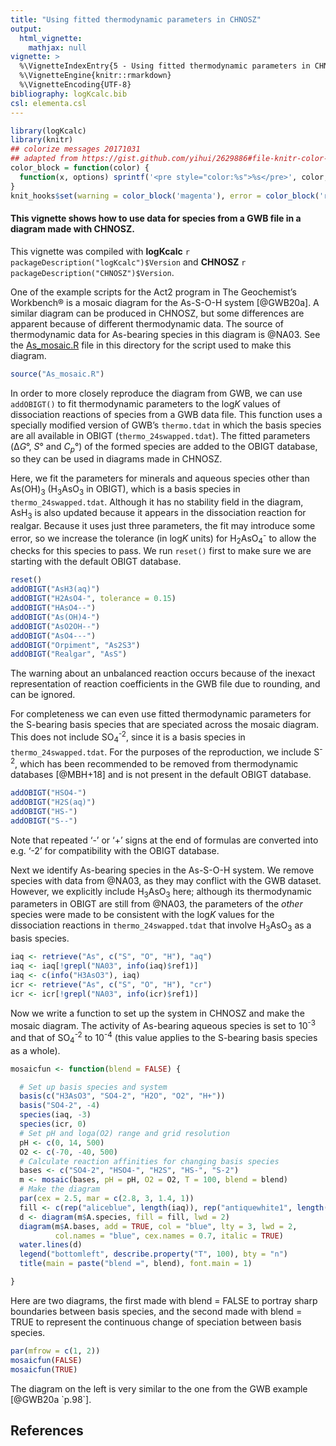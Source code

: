 ```yaml
---
title: "Using fitted thermodynamic parameters in CHNOSZ"
output:
  html_vignette:
    mathjax: null
vignette: >
  %\VignetteIndexEntry{5 - Using fitted thermodynamic parameters in CHNOSZ}
  %\VignetteEngine{knitr::rmarkdown}
  %\VignetteEncoding{UTF-8}
bibliography: logKcalc.bib
csl: elementa.csl
---
```


<!-- https://gomakethings.com/how-to-break-an-image-out-of-its-parent-container-with-css/ -->
<style>
@media (min-width: 700px) {
  .full-width {
    left: 50%;
    margin-left: -50vw;
    margin-right: -50vw;
    max-width: 100vw;
    position: relative;
    right: 50%;
    width: 100vw;
  }
}
@media (min-width: 1020px) {
  .full-width {
    left: 50vw; /* fallback if needed */
    left: calc(50vw - 160px);
    width: 1000px;
    position: relative;
    background-color: #9ecff7;
    padding:10px;
  }
}
</style>

```r
library(logKcalc)
library(knitr)
## colorize messages 20171031
## adapted from https://gist.github.com/yihui/2629886#file-knitr-color-msg-rnw
color_block = function(color) {
  function(x, options) sprintf('<pre style="color:%s">%s</pre>', color, x)
}
knit_hooks$set(warning = color_block('magenta'), error = color_block('red'), message = color_block('blue'))
```

#### This vignette shows how to use data for species from a GWB file in a diagram made with CHNOSZ.

This vignette was compiled with **logKcalc** `r packageDescription("logKcalc")$Version` and **CHNOSZ** `r packageDescription("CHNOSZ")$Version`.

One of the example scripts for the Act2 program in The Geochemist's Workbench® is a mosaic diagram for the As-S-O-H system [@GWB20a].
A similar diagram can be produced in CHNOSZ, but some differences are apparent because of different thermodynamic data.
The source of thermodynamic data for As-bearing species in this diagram is @NA03.
See the [As_mosaic.R](As_mosaic.R) file in this directory for the script used to make this diagram.

```r
source("As_mosaic.R")
```

In order to more closely reproduce the diagram from GWB, we can use `addOBIGT()` to fit thermodynamic parameters to the log*K* values of dissociation reactions of species from a GWB data file.
This function uses a specially modified version of GWB's `thermo.tdat` in which the basis species are all available in OBIGT (`thermo_24swapped.tdat`).
The fitted parameters (Δ*G*°, *S*° and *C~p~*°) of the formed species are added to the OBIGT database, so they can be used in diagrams made in CHNOSZ.

Here, we fit the parameters for minerals and aqueous species other than As(OH)~3~ (H~3~AsO~3~ in OBIGT), which is a basis species in `thermo_24swapped.tdat`.
Although it has no stability field in the diagram, AsH~3~ is also updated because it appears in the dissociation reaction for realgar.
Because it uses just three parameters, the fit may introduce some error, so we increase the tolerance (in log*K* units) for H~2~AsO~4~^-^ to allow the checks for this species to pass.
We run `reset()` first to make sure we are starting with the default OBIGT database.

```r
reset()
addOBIGT("AsH3(aq)")
addOBIGT("H2AsO4-", tolerance = 0.15)
addOBIGT("HAsO4--")
addOBIGT("As(OH)4-")
addOBIGT("AsO2OH--")
addOBIGT("AsO4---")
addOBIGT("Orpiment", "As2S3")
addOBIGT("Realgar", "AsS")
```

The warning about an unbalanced reaction occurs because of the inexact representation of reaction coefficients in the GWB file due to rounding, and can be ignored.

For completeness we can even use fitted thermodynamic parameters for the S-bearing basis species that are speciated across the mosaic diagram.
This does not include SO~4~^-2^, since it is a basis species in `thermo_24swapped.tdat`.
For the purposes of the reproduction, we include S^-2^, which has been recommended to be removed from thermodynamic databases [@MBH+18] and is not present in the default OBIGT database.

```r
addOBIGT("HSO4-")
addOBIGT("H2S(aq)")
addOBIGT("HS-")
addOBIGT("S--")
```

Note that repeated '-' or '+' signs at the end of formulas are converted into e.g. '-2' for compatibility with the OBIGT database.

Next we identify As-bearing species in the As-S-O-H system.
We remove species with data from @NA03, as they may conflict with the GWB dataset.
However, we explicitly include H~3~AsO~3~ here; although its thermodynamic parameters in OBIGT are still from @NA03, the parameters of the *other* species were made to be consistent with the log*K* values for the dissociation reactions in `thermo_24swapped.tdat` that involve H~3~AsO~3~ as a basis species.

```r
iaq <- retrieve("As", c("S", "O", "H"), "aq")
iaq <- iaq[!grepl("NA03", info(iaq)$ref1)]
iaq <- c(info("H3AsO3"), iaq)
icr <- retrieve("As", c("S", "O", "H"), "cr")
icr <- icr[!grepl("NA03", info(icr)$ref1)]
```

Now we write a function to set up the system in CHNOSZ and make the mosaic diagram.
The activity of As-bearing aqueous species is set to 10^-3^ and that of SO~4~^-2^ to 10^-4^ (this value applies to the S-bearing basis species as a whole).

```r
mosaicfun <- function(blend = FALSE) {

  # Set up basis species and system
  basis(c("H3AsO3", "SO4-2", "H2O", "O2", "H+"))
  basis("SO4-2", -4)
  species(iaq, -3)
  species(icr, 0)
  # Set pH and loga(O2) range and grid resolution
  pH <- c(0, 14, 500)
  O2 <- c(-70, -40, 500)
  # Calculate reaction affinities for changing basis species
  bases <- c("SO4-2", "HSO4-", "H2S", "HS-", "S-2")
  m <- mosaic(bases, pH = pH, O2 = O2, T = 100, blend = blend)
  # Make the diagram
  par(cex = 2.5, mar = c(2.8, 3, 1.4, 1))
  fill <- c(rep("aliceblue", length(iaq)), rep("antiquewhite1", length(icr)))
  d <- diagram(m$A.species, fill = fill, lwd = 2)
  diagram(m$A.bases, add = TRUE, col = "blue", lty = 3, lwd = 2,
          col.names = "blue", cex.names = 0.7, italic = TRUE)
  water.lines(d)
  legend("bottomleft", describe.property("T", 100), bty = "n")
  title(main = paste("blend =", blend), font.main = 1)

}
```

Here are two diagrams, the first made with blend = FALSE to portray sharp boundaries between basis species, and the second made with blend = TRUE to represent the continuous change of speciation between basis species.

```r
par(mfrow = c(1, 2))
mosaicfun(FALSE)
mosaicfun(TRUE)
```

The diagram on the left is very similar to the one from the GWB example [@GWB20a `p.98`].

## References
